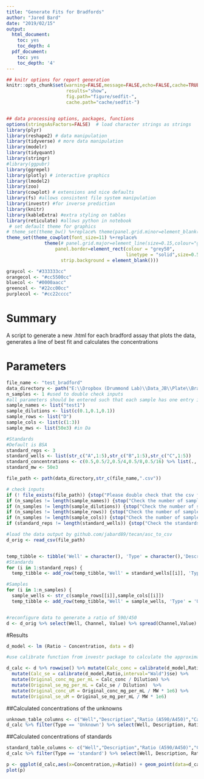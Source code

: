 ---
title: "Generate Fits for Bradfords"
author: "Jared Bard"
date: "2019/02/15"
output:
  html_document:
    toc: yes
    toc_depth: 4
  pdf_document:
    toc: yes
    toc_depth: '4'
---



```{r setup,warning=FALSE,message=FALSE,echo=FALSE}

## knitr options for report generation
knitr::opts_chunk$set(warning=FALSE,message=FALSE,echo=FALSE,cache=TRUE,
                      results="show",
                      fig.path="figure/sedfit-",
                      cache.path="cache/sedfit-")


## data processing options, packages, functions
options(stringsAsFactors=FALSE)  # load character strings as strings
library(plyr)
library(reshape2) # data manipulation
library(tidyverse) # more data manipulation
library(modelr)
library(tidyquant)
library(stringr)
#library(ggpubr)
library(ggrepel)
library(plotly) # interactive graphics
library(lmodel2)
library(zoo)
library(cowplot) # extensions and nice defaults
library(fs) #allows consistent file system manipulation
library(investr) #for inverse prediction
library(knitr)
library(kableExtra) #extra styling on tables
library(reticulate) #allows python in notebook
 # set default theme for graphics
# theme_set(theme_bw() %+replace% theme(panel.grid.minor=element_blank())) 
theme_set(theme_cowplot(font_size=11) %+replace% 
              theme(# panel.grid.major=element_line(size=0.15,colour="grey50"),
                  panel.border=element_rect(colour = "grey50",
                                            linetype = "solid",size=0.5),
                    strip.background = element_blank()))

graycol <- "#333333cc"
orangecol <- "#cc5500cc"
bluecol <- "#0000aacc"
greencol <- "#22cc00cc"
purplecol <- "#cc22cccc"

```

# Summary
A script to generate a new .html for each bradford assay that plots the data, generates a line of best fit and calculates the concentrations

# Parameters

```{r set_global, echo = 'fase'}
file_name <- "test_bradford"
data_directory <- path("E:\\Dropbox (Drummond Lab)\\Data_JB\\Plate\\Bradfords")
n_samples <- 1 #used to double check inputs
#all parameters should be entered such that each sample has one entry in the lists
sample_names <- list("test1")
sample_dilutions <- list(c(0.1,0.1,0.1))
sample_rows <- list("D")
sample_cols <- list(c(1:3))
sample_mws <- list(50e3) #in Da

#Standards
#Default is BSA
standard_reps <- 3
standard_wells <- list(str_c("A",1:5),str_c("B",1:5),str_c("C",1:5))
standard_concentrations <- c(0.5,0.5/2,0.5/4,0.5/8,0.5/16) %>% list(.,.,.)
standard_mw <- 50e3
```

```{r load_data, echo = FALSE, results = 'hide'}
file_path <- path(data_directory,str_c(file_name,".csv"))

# check inputs
if (! file_exists(file_path)) {stop("Please double check that the csv file exists")}
if (n_samples != length(sample_names)) {stop("Check the number of sample_names")}
if (n_samples != length(sample_dilutions)) {stop("Check the number of sample_dilutions")}
if (n_samples != length(sample_rows)) {stop("Check the number of sample_rows")}
if (n_samples != length(sample_cols)) {stop("Check the number of sample_cols")}
if (standard_reps != length(standard_wells)) {stop("Check the standards")}

#load the data output by github.com/jabard89/tecan/asc_to_csv
d_orig <- read_csv(file_path)


temp_tibble <- tibble('Well' = character(), 'Type' = character(),'Description' = character(),'MW' = numeric(), 'Concentration' = numeric(), 'Dilution' = numeric())
#Standards
for (i in 1:standard_reps) {
  temp_tibble <- add_row(temp_tibble,'Well' = standard_wells[[i]], 'Type' = 'standard', 'Description' = 'BSA', 'MW' = standard_mw, 'Concentration' = standard_concentrations[[i]], 'Dilution' = 1)}

#Samples
for (i in 1:n_samples) {
  sample_wells <- str_c(sample_rows[[i]],sample_cols[[i]])
  temp_tibble <- add_row(temp_tibble,'Well' = sample_wells, 'Type' = 'Unknown', 'Description' = sample_names[[i]],'MW' = sample_mws[[i]], 'Dilution' = sample_dilutions[[i]])}


#reconfigure data to generate a ratio of 590/450
d <- d_orig %>% select(Well, Channel, Value) %>% spread(Channel,Value) %>% mutate(Ratio = A590 / A450) %>% inner_join(temp_tibble)

```

#Results
```{r fit_data, echo = FALSE, results = 'hide'}
d_model <- lm (Ratio ~ Concentration, data = d)

#use calibrate function from investr package to calculate the approximate concentration for a given ratio

d_calc <- d %>% rowwise() %>% mutate(Calc_conc = calibrate(d_model,Ratio,interval="Wald")$estimate) %>%
  mutate(Calc_se = calibrate(d_model,Ratio,interval="Wald")$se) %>% 
  mutate(Original_conc_mg_per_mL = Calc_conc / Dilution) %>%
  mutate(Original_se_mg_per_mL = Calc_se / Dilution)  %>%
  mutate(Original_conc_uM = Original_conc_mg_per_mL / MW * 1e6) %>%
  mutate(Original_se_uM = Original_se_mg_per_mL / MW * 1e6)
```

##Calculated concentrations of the unknowns
```{r unknown_table, echo = FALSE, results = 'asis'}
unknown_table_columns <- c("Well","Description","Ratio (A590/A450)","Calculated Conc (mg/mL)","Dilution Factor","Original Conc (mg/mL)","SE","MW (Da)","Original Conc (uM)","SE")
d_calc %>% filter(Type == 'Unknown') %>% select(Well, Description, Ratio, Calc_conc, Dilution, Original_conc_mg_per_mL, Original_se_mg_per_mL, MW, Original_conc_uM, Original_se_uM) %>% arrange(Description,Well) %>% kable(format='markdown',digits = 4, col.names = unknown_table_columns, align = (c("l","l",rep("c",7)))) %>% kable_styling(bootstrap_options = c("hover","condensed"),full_width = F, position = "left")
```

##Calculated concentrations of standards
```{r standards_table, echo = FALSE, results = 'asis'}
standard_table_columns <- c("Well","Description","Ratio (A590/A450)","Concentration (mg/mL)", "Calculated Conc", "Standard Error")
d_calc %>% filter(Type == 'standard') %>% select(Well, Description, Ratio, Concentration, Calc_conc, Calc_se) %>% arrange(desc(Concentration)) %>% kable(digits = 4, col.names = standard_table_columns, align = c("l","l",rep("c",4))) %>% kable_styling(bootstrap_options = c("hover","condensed"),full_width = F, position = "left")
```

```{r plot, echo = FALSE, results = 'asis'}
p <- ggplot(d_calc,aes(x=Concentration,y=Ratio)) + geom_point(data=d_calc %>% filter(Type == 'standard')) + geom_smooth(method = 'lm') + geom_point(data=d_calc %>% filter(Type == 'Unknown'),aes(x=Calc_conc, colour = Description)) + xlab("Concentration (mg/mL)") + ylab("Ratio (A590/A450") + ylim(0,4) + xlim(0,0.6)
plot(p)
```